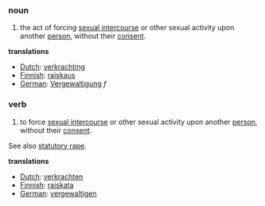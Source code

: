 ===noun===
# the act of forcing [[sexual intercourse]] or other sexual activity upon another [[person]], without their [[consent]].

'''translations'''
*[[Dutch]]: [[verkrachting]]
*[[Finnish]]: [[raiskaus]]
*[[German]]: [[Vergewaltigung]] ''f''

===verb===
# to force [[sexual intercourse]] or other sexual activity upon another [[person]], without their [[consent]].

See also [[statutory rape]].

'''translations'''
*[[Dutch]]: [[verkrachten]]
*[[Finnish]]: [[raiskata]]
*[[German]]: [[vergewaltigen]]